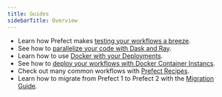 ```yaml
---
title: Guides
sidebarTitle: Overview
---
```


- Learn how Prefect makes [testing your workflows a breeze](/2.9/guides/testing/).
- See how to [parallelize your code with Dask and Ray](/2.9/guides/dask-ray-task-runners/).
- Learn how to use [Docker with your Deployments](/2.9/guides/deployment/docker/).
- See how to [deploy your workflows with Docker Container Instancs](/2.9/guides/deployment/aci/).
- Check out many common workflows with [Prefect Recipes](/2.9/guides/recipes/recipes/).
- Learn how to migrate from Prefect 1 to Prefect 2 with the [Migration Guide](/2.9/guides/migration-guide/).